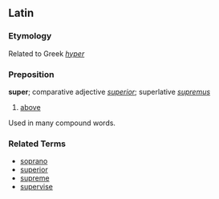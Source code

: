 ==Latin==

===Etymology===
Related to Greek ''[[hyper]]''

===Preposition===
'''super'''; comparative adjective ''[[superior]]''; superlative ''[[supremus]]''

# [[above]]

Used in many compound words.

===Related Terms===
*[[soprano]]
*[[superior]]
*[[supreme]]
*[[supervise]]